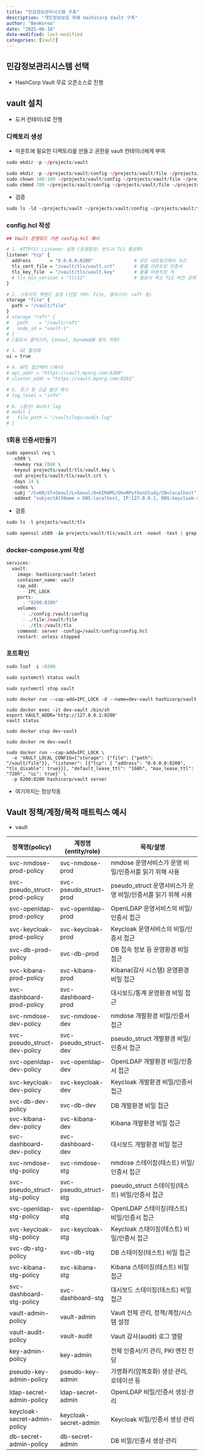 ```yaml
---
title: "민감정보관리시스템 구축"
description: "개인정보보호 위해 HashiCorp Vault 구축"
author: "BenKorea"
date: "2025-06-18"
date-modified: last-modified
categories: [Vault]
---
```


## 민감정보관리시스템 선택
- HashCorp Vault 무료 오픈소스로 진행

## vault 설치
- 도커 컨테이너로 진행

### 디렉토리 생성
- 마운트에 필요한 디렉토리를 만들고 권한을 vault 컨테이너에게 부여

```r
sudo mkdir -p ~/projects/vault
```
```r
sudo mkdir -p ~/projects/vault/config ~/projects/vault/file ~/projects/vault/tls ~/projects/vault/logs
sudo chown 100:100 ~/projects/vault/config ~/projects/vault/file ~/projects/vault/tls ~/projects/vault/logs
sudo chmod 700 ~/projects/vault/config ~/projects/vault/file ~/projects/vault/tls ~/projects/vault/logs

```
- 검증
```r
sudo ls -ld ~/projects/vault ~/projects/vault/config ~/projects/vault/tls ~/projects/vault/file ~/projects/vault/logs
```

### config.hcl 작성

```r
## Vault 운영모드 기본 config.hcl 예시

# 1. HTTP(S) Listener 설정 (운영환경: 반드시 TLS 활성화)
listener "tcp" {
  address       = "0.0.0.0:8200"               # 모든 네트워크에서 수신
  tls_cert_file = "/vault/tls/vault.crt"       # 볼륨 마운트된 인증서
  tls_key_file  = "/vault/tls/vault.key"       # 볼륨 마운트된 키
  # tls_min_version = "tls12"                  # 필요시 최소 TLS 버전 강제
}

# 2. 스토리지 백엔드 설정 (단일 서버: file, 클러스터: raft 등)
storage "file" {
  path = "/vault/file"
}
# storage "raft" {
#   path    = "/vault/raft"
#   node_id = "vault-1"
# }
# (필요시 클러스터, Consul, DynamoDB 등도 지원)

# 3. UI 활성화
ui = true

# 4. API 접근제어 (예시)
# api_addr = "https://vault.myorg.com:8200"
# cluster_addr = "https://vault.myorg.com:8201"

# 5. 로그 등 고급 옵션 예시
# log_level = "info"

# 6. (옵션) Audit log
# audit {
#   file_path = "/vault/logs/audit.log"
# }
```

### 1회용 인증서만들기

```r
sudo openssl req \
  -x509 \
  -newkey rsa:2048 \
  -keyout projects/vault/tls/vault.key \
  -out projects/vault/tls/vault.crt \
  -days 14 \
  -nodes \
  -subj "/C=KR/ST=Seoul/L=Seoul/O=KIRAMS/OU=RPythonStudy/CN=localhost" \
  -addext "subjectAltName = DNS:localhost, IP:127.0.0.1, DNS:keycloak-server, DNS:openldap-server"
```
- 검증
```r
sudo ls -l projects/vault/tls
```
```r
sudo openssl x509 -in projects/vault/tls/vault.crt -noout -text | grep -E 'Subject:|DNS:|IP Address'
```


### docker-compose.yml 작성

```r
services:
  vault:
    image: hashicorp/vault:latest
    container_name: vault
    cap_add:
      - IPC_LOCK
    ports:
      - "8200:8200"
    volumes:
      - ./config:/vault/config
      - ./file:/vault/file
      - ./tls:/vault/tls
    command: server -config=/vault/config/config.hcl
    restart: unless-stopped
```

### 포트확인

```r
sudo lsof -i :8200
```
```r
sudo systemctl status vault
```
```
sudo systemctl stop vault
```
```
sudo docker run --cap-add=IPC_LOCK -d --name=dev-vault hashicorp/vault
```
```
sudo docker exec -it dev-vault /bin/sh
export VAULT_ADDR='http://127.0.0.1:8200'
vault status
```

```
sudo docker stop dev-vault
```

```
sudo docker rm dev-vault
```

```
sudo docker run --cap-add=IPC_LOCK \
  -e 'VAULT_LOCAL_CONFIG={"storage": {"file": {"path": "/vault/file"}}, "listener": [{"tcp": { "address": "0.0.0.0:8200", "tls_disable": true}}], "default_lease_ttl": "168h", "max_lease_ttl": "720h", "ui": true}' \
  -p 8200:8200 hashicorp/vault server
```
- 여기까지는 정상작동




## Vault 정책/계정/목적 매트릭스 예시
- vault

| 정책명(policy)                | 계정명(entity/role)           | 목적/설명                                                         |
|-------------------------------|-------------------------------|--------------------------------------------------------------------|
| svc-nmdose-prod-policy        | svc-nmdose-prod               | nmdose 운영서비스가 운영 비밀/인증서를 읽기 위해 사용                |
| svc-pseudo_struct-prod-policy | svc-pseudo_struct-prod        | pseudo_struct 운영서비스가 운영 비밀/인증서를 읽기 위해 사용         |
| svc-openldap-prod-policy      | svc-openldap-prod             | OpenLDAP 운영서비스의 비밀/인증서 접근                              |
| svc-keycloak-prod-policy      | svc-keycloak-prod             | Keycloak 운영서비스의 비밀/인증서 접근                              |
| svc-db-prod-policy            | svc-db-prod                   | DB 접속 정보 등 운영환경 비밀 접근                                  |
| svc-kibana-prod-policy        | svc-kibana-prod               | Kibana(감사 시스템) 운영환경 비밀 접근                              |
| svc-dashboard-prod-policy     | svc-dashboard-prod            | 대시보드/통계 운영환경 비밀 접근                                   |
| svc-nmdose-dev-policy         | svc-nmdose-dev                | nmdose 개발환경 비밀/인증서 접근                                   |
| svc-pseudo_struct-dev-policy  | svc-pseudo_struct-dev         | pseudo_struct 개발환경 비밀/인증서 접근                            |
| svc-openldap-dev-policy       | svc-openldap-dev              | OpenLDAP 개발환경 비밀/인증서 접근                                 |
| svc-keycloak-dev-policy       | svc-keycloak-dev              | Keycloak 개발환경 비밀/인증서 접근                                 |
| svc-db-dev-policy             | svc-db-dev                    | DB 개발환경 비밀 접근                                              |
| svc-kibana-dev-policy         | svc-kibana-dev                | Kibana 개발환경 비밀 접근                                          |
| svc-dashboard-dev-policy      | svc-dashboard-dev             | 대시보드 개발환경 비밀 접근                                        |
| svc-nmdose-stg-policy         | svc-nmdose-stg                | nmdose 스테이징(테스트) 비밀/인증서 접근                          |
| svc-pseudo_struct-stg-policy  | svc-pseudo_struct-stg         | pseudo_struct 스테이징(테스트) 비밀/인증서 접근                    |
| svc-openldap-stg-policy       | svc-openldap-stg              | OpenLDAP 스테이징(테스트) 비밀/인증서 접근                         |
| svc-keycloak-stg-policy       | svc-keycloak-stg              | Keycloak 스테이징(테스트) 비밀/인증서 접근                         |
| svc-db-stg-policy             | svc-db-stg                    | DB 스테이징(테스트) 비밀 접근                                      |
| svc-kibana-stg-policy         | svc-kibana-stg                | Kibana 스테이징(테스트) 비밀 접근                                  |
| svc-dashboard-stg-policy      | svc-dashboard-stg             | 대시보드 스테이징(테스트) 비밀 접근                                |
| vault-admin-policy            | vault-admin                   | Vault 전체 관리, 정책/계정/시스템 설정                              |
| vault-audit-policy            | vault-audit                   | Vault 감사(audit) 로그 열람                                        |
| key-admin-policy              | key-admin                     | 전체 인증서/키 관리, PKI 엔진 전담                                 |
| pseudo-key-admin-policy       | pseudo-key-admin              | 가명화키(암복호화) 생성·관리, 로테이션 등                         |
| ldap-secret-admin-policy      | ldap-secret-admin             | OpenLDAP 비밀/인증서 생성·관리                                     |
| keycloak-secret-admin-policy  | keycloak-secret-admin         | Keycloak 비밀/인증서 생성·관리                                     |
| db-secret-admin-policy        | db-secret-admin               | DB 비밀/인증서 생성·관리                                          |


